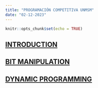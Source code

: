```yaml
---
title: "PROGRAMACIÓN COMPETITIVA UNMSM"
date: "02-12-2023"
---
```


```r
knitr::opts_chunk$set(echo = TRUE)
```


## [INTRODUCTION](./class-01.html)
## [BIT MANIPULATION](./BitManipulation.html)
## [DYNAMIC PROGRAMMING](./DPcito.html)


